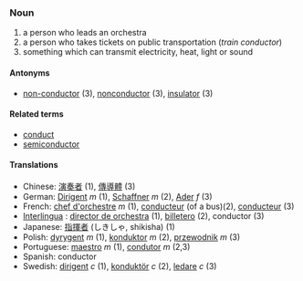 === Noun ===
# a person who leads an orchestra
# a person who takes tickets on public transportation (''train conductor'')
# something which can transmit electricity, heat, light or sound

==== Antonyms ====
*[[non-conductor]] (3), [[nonconductor]] (3), [[insulator]] (3)

==== Related terms ====
*[[conduct]]
*[[semiconductor]]

==== Translations ====
*Chinese: [[演奏]][[者]] (1), [[傳導]][[體]] (3)
*German: [[Dirigent]] ''m'' (1), [[Schaffner]] ''m'' (2), [[Ader]] ''f'' (3)
*French: [[chef d'orchestre]] ''m'' (1), [[conducteur]] (of a bus)(2), [[conducteur]] (3)
*[[Interlingua]] : [[director de orchestra]] (1), [[billetero]] (2), conductor (3)
*Japanese: [[指揮者]] (しきしゃ, shikisha) (1)
*Polish: [[dyrygent]] ''m'' (1), [[konduktor]] ''m'' (2), [[przewodnik]] ''m'' (3)
*Portuguese: [[maestro]] ''m'' (1), [[condutor]] ''m'' (2,3)
*Spanish: conductor
*Swedish: [[dirigent]] ''c'' (1), [[konduktör]] ''c'' (2), [[ledare]] ''c'' (3)